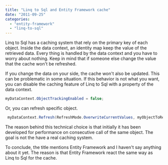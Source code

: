 ```yaml
---
title: "Linq to Sql and Entity Framework cache"
date: "2011-09-25"
categories: 
  - "entity-framework"
  - "linq-to-sql"
---
```


Linq to Sql has a caching system that rely on the primary key of each object. Inside the data context, an identity map keep the value of the retrieved data. Every thing is handled by the data context and you have to worry about nothing. Keep in mind that if someone else change the value that the cache won't be refreshed.

If you change the data on your side, the cache won't also be updated. This can be problematic in some situation. If this behavior is not what you want, you can disable the caching feature of Linq to Sql with a property of the data context.


```csharp
myDataContext.ObjectTrackingEnabled = false; 
```

Or, you can refresh specific object.


```csharp
 myDataContext.Refresh(RefreshMode.OverwriteCurrentValues, myObjectToRefresh); 
```

The reason behind this technical choice is that initially it has been developed for performance on consecutive call of the same object. The goal is not the have a real caching system.

To conclude, the title mentions Entity Framework and I haven't say anything about it yet. The reason is that Entity Framework react the same way as Linq to Sql for the cache.

